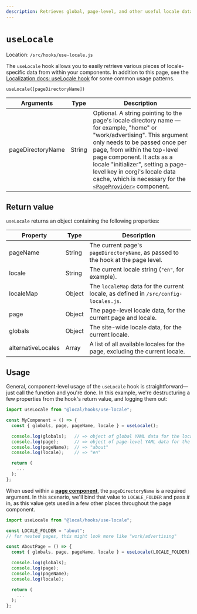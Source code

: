 ```yaml
---
description: Retrieves global, page-level, and other useful locale data.
---
```


# `useLocale`

Location: `/src/hooks/use-locale.js`

The `useLocale` hook allows you to easily retrieve various pieces of locale-specific data from within your components. In addition to this page, see the [Localization docs: useLocale hook](../localization/use-locale-hook) for some common usage patterns.

`useLocale([pageDirectoryName])`

| Arguments         | Type   | Description                                                                                                                                                                                                                                                                                                                                                                                                         |
| ----------------- | ------ | ------------------------------------------------------------------------------------------------------------------------------------------------------------------------------------------------------------------------------------------------------------------------------------------------------------------------------------------------------------------------------------------------------------------- |
| pageDirectoryName | String | Optional. A string pointing to the page's locale directory name — for example, "home" or "work/advertising". This argument only needs to be passed once per page, from within the top-level page component. It acts as a locale "initializer", setting a page-level key in corgi's locale data cache, which is necessary for the [`<PageProvider>`](../pages/page-components#the-pageprovider-component) component. |

## Return value

`useLocale` returns an object containing the following properties:

| Property           | Type   | Description                                                                          |
| ------------------ | ------ | ------------------------------------------------------------------------------------ |
| pageName           | String | The current page's `pageDirectoryName`, as passed to the hook at the page level.     |
| locale             | String | The current locale string (`"en"`, for example).                                     |
| localeMap          | Object | The `localeMap` data for the current locale, as defined in `/src/config-locales.js`. |
| page               | Object | The page-level locale data, for the current page and locale.                         |
| globals            | Object | The site-wide locale data, for the current locale.                                   |
| alternativeLocales | Array  | A list of all available locales for the page, excluding the current locale.          |

## Usage

General, component-level usage of the `useLocale` hook is straightforward—just call the function and you're done. In this example, we're destructuring a few properties from the hook's return value, and logging them out:

```jsx
import useLocale from "@local/hooks/use-locale";

const MyComponent = () => {
  const { globals, page, pageName, locale } = useLocale();

  console.log(globals);   // => object of global YAML data for the locale.
  console.log(page);      // => object of page-level YAML data for the locale.
  console.log(pageName);  // => "about"
  console.log(locale);    // => "en"

  return (
    ...
  );
};
```

When used within a [**page component**](../pages/page-components), the `pageDirectoryName` is a required argument. In this scenario, we'll bind that value to `LOCALE_FOLDER` and pass _it_ in, as this value gets used in a few other places throughout the page component.

```jsx
import useLocale from "@local/hooks/use-locale";

const LOCALE_FOLDER = "about";
// for nested pages, this might look more like "work/advertising"

const AboutPage = () => {
  const { globals, page, pageName, locale } = useLocale(LOCALE_FOLDER);

  console.log(globals);
  console.log(page);
  console.log(pageName);
  console.log(locale);

  return (
    ...
  );
};
```
